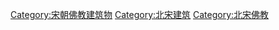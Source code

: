 [[Category:宋朝佛教建筑物|Category:宋朝佛教建筑物]]
[[Category:北宋建筑|Category:北宋建筑]]
[[Category:北宋佛教|Category:北宋佛教]]